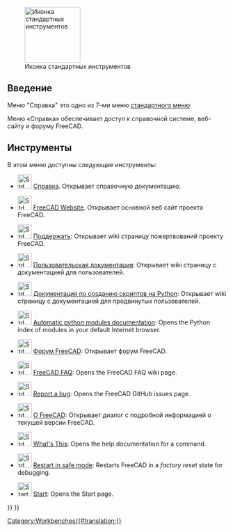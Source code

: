 <languages/>

{{Docnav/ru
|[[Std_Windows_Menu/ru|Меню "Окна"]]
|
|[[Std_Base/ru|Стандартные команды и инструменты]]
|IconL=
|IconR=
|IconC=Freecad.svg
}}

[[Image:Freecad.svg|thumb|128px|Иконка стандартных инструментов]]

{{TOCright}}

<span id="Introduction"></span>
==Введение==

Меню "Справка" это одно из 7-ми меню [[Standard_Menu/ru|стандартного меню]]:

<!--Перевод данного блока должен быть идентичным названиям меню в реальной программе.-->
{{StdMenu
|
[[Std_File_Menu/ru|<u>Ф</u>айл]]
&nbsp;&nbsp;&nbsp;
[[Std_Edit_Menu/ru|<u>П</u>равка]]
&nbsp;&nbsp;&nbsp;
[[Std_View_Menu/ru|<u>В</u>ид]]
&nbsp;&nbsp;&nbsp;
[[Std_Tools_Menu/ru|<u>И</u>нструменты]]
&nbsp;&nbsp;&nbsp;
[[Std_Macro_Menu/ru|<u>М</u>акросы]]
&nbsp;&nbsp;&nbsp;
[[Std_Windows_Menu/ru|Окна]]
&nbsp;&nbsp;&nbsp;
[[Std_Help_Menu/ru|<u>С</u>правка]]
}}

Меню «Справка» обеспечивает доступ к справочной системе, веб-сайту и форуму FreeCAD.

<span id="Tools"></span>
==Инструменты==

В этом меню доступны следующие инструменты:

* [[File:Std_OnlineHelp.svg|32px]] [[Std_OnlineHelp/ru|Справка]]. Открывает справочную документацию.

* [[File:Std_FreeCADWebsite.svg|32px]] [[Std_FreeCADWebsite/ru|FreeCAD Website]]. Открывает основной веб сайт проекта FreeCAD.

* [[File:Std_FreeCADDonation.svg|32px]] [[Std_FreeCADDonation/ru|Поддержать]]: Открывает wiki страницу пожертвований проекту FreeCAD.

* [[File:Std_FreeCADUserHub.svg|32px]] [[Std_FreeCADUserHub/ru|Пользовательская документация]]: Открывает wiki страницу с документацией для пользователей.

* [[File:Std_FreeCADPowerUserHub.svg|32px]] [[Std_FreeCADPowerUserHub/ru|Документация по созданию скриптов на Python]]: Открывает wiki страницу с документацией для продвинутых пользователей.

* [[File:Std_PythonHelp.svg|32px]] [[Std_PythonHelp|Automatic python modules documentation]]: Opens the Python index of modules in your default Internet browser.

* [[File:Std_FreeCADForum.svg|32px]] [[Std_FreeCADForum/ru|Форум FreeCAD]]: Открывает форум FreeCAD.

* [[File:Std_FreeCADFAQ.svg|32px]] [[Std_FreeCADFAQ|FreeCAD FAQ]]: Opens the FreeCAD FAQ wiki page.

* [[File:Std_ReportBug.svg|32px]] [[Std_ReportBug|Report a bug]]: Opens the FreeCAD GitHub issues page.

* [[File:Std_About.svg|32px]] [[Std_About/ru|О FreeCAD]]: Открывает диалог с подробной информацией о текущей версии FreeCAD.

* [[File:Std_WhatsThis.svg|32px]] [[Std_WhatsThis|What's This]]: Opens the help documentation for a command.

* [[File:Std_RestartInSafeMode.svg|32px]] [[Std_RestartInSafeMode|Restart in safe mode]]: Restarts FreeCAD in a ''factory reset'' state for debugging. {{Version|1.0}}

* [[File:Start_Start.svg|32px]] [[Start_Start|Start]]: Opens the Start page. {{Version|1.0}}


{{Docnav/ru
|[[Std_Windows_Menu/ru|Меню "Окна"]]
|
|[[Std_Base/ru|Стандартные команды и инструменты]]
|IconL=
|IconR=
|IconC=Freecad.svg
}}

{{Std_Base_navi{{#translation:}}}}
{{Userdocnavi{{#translation:}}}}
[[Category:Workbenches{{#translation:}}]]
